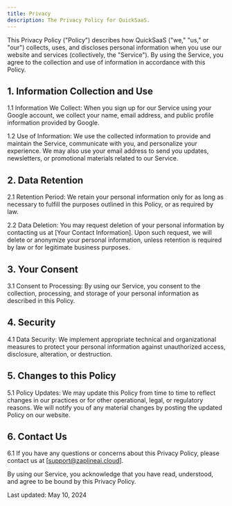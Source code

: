 ```yaml
---
title: Privacy
description: The Privacy Policy for QuickSaaS.
---
```


This Privacy Policy ("Policy") describes how QuickSaaS ("we," "us," or "our") collects, uses, and discloses personal information when you use our website and services (collectively, the "Service"). By using the Service, you agree to the collection and use of information in accordance with this Policy.

## 1. Information Collection and Use

1.1 Information We Collect: When you sign up for our Service using your Google account, we collect your name, email address, and public profile information provided by Google.

1.2 Use of Information: We use the collected information to provide and maintain the Service, communicate with you, and personalize your experience. We may also use your email address to send you updates, newsletters, or promotional materials related to our Service.

## 2. Data Retention

2.1 Retention Period: We retain your personal information only for as long as necessary to fulfill the purposes outlined in this Policy, or as required by law.

2.2 Data Deletion: You may request deletion of your personal information by contacting us at [Your Contact Information]. Upon such request, we will delete or anonymize your personal information, unless retention is required by law or for legitimate business purposes.

## 3. Your Consent

3.1 Consent to Processing: By using our Service, you consent to the collection, processing, and storage of your personal information as described in this Policy.

## 4. Security

4.1 Data Security: We implement appropriate technical and organizational measures to protect your personal information against unauthorized access, disclosure, alteration, or destruction.

## 5. Changes to this Policy

5.1 Policy Updates: We may update this Policy from time to time to reflect changes in our practices or for other operational, legal, or regulatory reasons. We will notify you of any material changes by posting the updated Policy on our website.

## 6. Contact Us

6.1 If you have any questions or concerns about this Privacy Policy, please contact us at [support@zaplineai.cloud].

By using our Service, you acknowledge that you have read, understood, and agree to be bound by this Privacy Policy.

Last updated: May 10, 2024